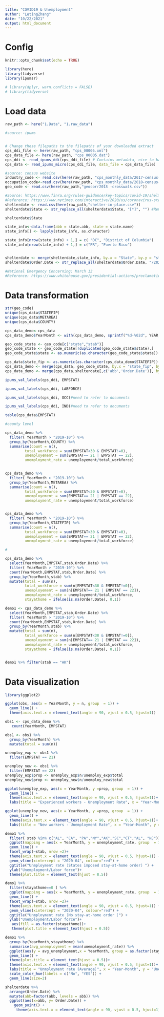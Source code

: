 ```yaml
---
title: "COVID19 & Unemployment"
author: "LetingZhang"
date: "10/22/2021"
output: html_document
---
```


# Config

```r
knitr::opts_chunk$set(echo = TRUE)
```

```r
library(here)
library(tidyverse)
library(ipumsr)
```


```r
# library(dplyr, warn.conflicts = FALSE)
# library(tidyverse)
```

# Load data

```r
raw_path <- here("1.Data", "1.raw_data")
```


```r
#source: ipums


# Change these filepaths to the filepaths of your downloaded extract
cps_ddi_file <- here(raw_path, "cps_00005.xml")
cps_data_file <- here(raw_path, "cps_00005.dat")
cps_ddi <- read_ipums_ddi(cps_ddi_file) # Contains metadata, nice to have as separate object
cps_data <- read_ipums_micro(cps_ddi_file, data_file = cps_data_file)
```

```r
#source: census website
industry_code <- read.csv(here(raw_path, "cps_monthly_data/2017-census-industry-classification-titles-and-code-list.csv"))
occupation_code<-read.csv(here(raw_path, "cps_monthly_data/2018-census-occupation-classification-titles-and-code-list.csv" ))
geo_code <- read.csv(here(raw_path,"geocorr2018 -crosswalk.csv"))
```


```r
#Source: https://www.finra.org/rules-guidance/key-topics/covid-19/shelter-in-place
#Reference: https://www.nytimes.com/interactive/2020/us/coronavirus-stay-at-home-order.html
shelterdate <- read.csv(here(raw_path,"shelter-in-place.csv"))
shelterdate$State <- str_replace_all(shelterdate$State, "[*]", "") #Remove * in state names

shelterdate$State

state_info<-data.frame(abb = state.abb, state = state.name)
state_info[] <- lapply(state_info, as.character)

state_info[nrow(state_info) + 1,] = c( "DC", "District of Columbia")
state_info[nrow(state_info) + 1,] = c("PR", "Puerto Rico")


shelterdate <- merge(shelterdate,state_info, by.x = "State", by.y = "state", all.x = TRUE )
shelterdate$Order.Date <- str_replace_all(shelterdate$Order.Date, "/2020", "") #Remove * in state names

#National Emergency Concerning: March 13 
#Reference: https://www.whitehouse.gov/presidential-actions/proclamation-declaring-national-emergency-concerning-novel-coronavirus-disease-covid-19-outbreak/


```


# Data transformation


```r
str(geo_code)
unique(cps_data$STATEFIP)
unique(cps_data$METAREA)
unique(cps_data$COUNTY)

```


```r
cps_data_demo<-cps_data
cps_data_demo$YearMonth <- with(cps_data_demo, sprintf("%d-%02d", YEAR, MONTH))

```


```r
geo_code_state <- geo_code[c("state","stab")]
geo_code_state <- geo_code_state[!duplicated(geo_code_state$state),]
geo_code_state$state <- as.numeric(as.character(geo_code_state$state))

cps_data$state_fip <- as.numeric(as.character(cps_data_demo$STATEFIP))
cps_data_demo <- merge(cps_data, geo_code_state, by.x = "state_fip", by.y = "state", all.x = TRUE)
cps_data_demo <- merge(cps_data,shelterdate[,c('abb','Order.Date')], by.x = "stab", by.y = "abb", all.x = TRUE)
```


```r

ipums_val_labels(cps_ddi, EMPSTAT)

ipums_val_labels(cps_ddi, LABFORCE)

ipums_val_labels(cps_ddi, OCC)#need to refer to documents 

ipums_val_labels(cps_ddi, IND)#need to refer to documents 

table(cps_data$EMPSTAT)
```




```r
#county level 

cps_data_demo %>% 
  filter( YearMonth > "2019-10") %>% 
  group_by(YearMonth,COUNTY) %>% 
  summarise(count = n(), 
         total_workforce = sum(EMPSTAT<30 & EMPSTAT!=0),
         unemployement = sum(EMPSTAT== 21 | EMPSTAT == 22),
         unemployment_rate = unemployement/total_workforce)

  
cps_data_demo %>% 
  filter( YearMonth > "2019-10") %>% 
  group_by(YearMonth,METAREA) %>% 
  summarise(count = n(), 
         total_workforce = sum(EMPSTAT<30 & EMPSTAT!=0),
         unemployement = sum(EMPSTAT== 21 | EMPSTAT == 22),
         unemployment_rate = unemployement/total_workforce)


cps_data_demo %>% 
  filter( YearMonth > "2019-10") %>% 
  group_by(YearMonth,STATEFIP) %>% 
  summarise(count = n(), 
         total_workforce = sum(EMPSTAT<30 & EMPSTAT!=0),
         unemployement = sum(EMPSTAT== 21 | EMPSTAT == 22),
         unemployment_rate = unemployement/total_workforce)

# 

```
```r
cps_data_demo %>% 
  select(YearMonth,EMPSTAT,stab,Order.Date) %>% 
  filter( YearMonth > "2019-10") %>% 
  count(YearMonth,EMPSTAT,stab,Order.Date) %>% 
  group_by(YearMonth,stab) %>% 
  mutate(total = sum(n), 
         total_workforce = sum(n[EMPSTAT<30 & EMPSTAT!=0]),
         unemployement = sum(n[EMPSTAT== 21 | EMPSTAT == 22]),
         unemployment_rate = unemployement/total_workforce,
         stayathome = ifelse(is.na(Order.Date), 0,1))
```





```r

demo1 <- cps_data_demo %>% 
  select(YearMonth,EMPSTAT,stab,Order.Date) %>% 
  filter( YearMonth > "2019-10") %>% 
  count(YearMonth,EMPSTAT,stab,Order.Date) %>% 
  group_by(YearMonth,stab) %>% 
  mutate(total = sum(n), 
         total_workforce = sum(n[EMPSTAT<30 & EMPSTAT!=0]),
         unemployement = sum(n[EMPSTAT== 21 | EMPSTAT == 22]),
         unemployment_rate = unemployement/total_workforce,
         stayathome = ifelse(is.na(Order.Date), 0,1))


demo1 %>% filter(stab == "AK")  

```



# Data visualization

```r
library(ggplot2)

ggplot(obs, aes(x = YearMonth, y = n, group  = 1)) +
  geom_line() +
  theme(axis.text.x = element_text(angle = 90, vjust = 0.5, hjust=1))
```

```r
obs1 <- cps_data_demo %>% 
   count(YearMonth, EMPSTAT)

obs1 <- obs1 %>% 
  group_by(YearMonth) %>% 
  mutate(total = sum(n))

unemploy_exp <- obs1 %>% 
  filter(EMPSTAT == 21)

unemploy_new <- obs1 %>% 
  filter(EMPSTAT == 22)
unemploy_exp$prop <- unemploy_exp$n/unemploy_exp$total
unemploy_new$prop <- unemploy_new$n/unemploy_new$total

ggplot(unemploy_exp, aes(x = YearMonth, y =prop, group  = 1)) +
  geom_line() +
  theme(axis.text.x = element_text(angle = 90, vjust = 0.5, hjust=1))+
  labs(title = "Experienced workers - Unemployment Rate", x = "Year-Month", y = "Proportion")

ggplot(unemploy_new, aes(x = YearMonth, y =prop, group  = 1)) +
  geom_line() +
  theme(axis.text.x = element_text(angle = 90, vjust = 0.5, hjust=1))+
  labs(title = "New workers - Unemployment Rate", x = "Year-Month", y = "Proportion")

```


```r

demo1 %>% 
  filter( stab %in% c("AL", "CA", "PA","NY","AK","SC","CT","AL", "NJ")) %>% 
  ggplot(mapping = aes(x = YearMonth, y = unemployment_rate, group  = 1)) +
  geom_line() + 
  facet_wrap(~stab, nrow =2)+
  theme(axis.text.x = element_text(angle = 90, vjust = 0.5, hjust=1)) +
  geom_vline(xintercept = "2020-04", colour="red") +
  ggtitle("Unmployment rate (States imposed stay-at-home order) ") + 
  ylab("Unemployment/Labor force")+
  theme(plot.title = element_text(hjust = 0.5))

demo1 %>% 
  filter(stayathome==0 ) %>% 
  ggplot(mapping = aes(x = YearMonth, y = unemployment_rate, group  = 1)) +
  geom_line() + 
  facet_wrap(~stab, nrow =2)+
  theme(axis.text.x = element_text(angle = 90, vjust = 0.5, hjust=1)) +
  geom_vline(xintercept = "2020-04", colour="red") +
  ggtitle("Unmployment rate (No stay-at-home order )") + 
  ylab("Unemployment/Labor force")+
   aes(fill = as.factor(stayathome))+
   theme(plot.title = element_text(hjust = 0.5))


```
```r

demo1 %>% 
  group_by(YearMonth,stayathome) %>% 
  summarise(avg_unemployment = mean(unemployment_rate)) %>% 
  ggplot(aes(y = avg_unemployment,x = YearMonth, group = as.factor(stayathome), colour = as.factor(stayathome))) + 
  geom_line() +
  theme(plot.title = element_text(hjust = 0.5))+
  theme(axis.text.x = element_text(angle = 90, vjust = 0.5, hjust=1))+
  labs(title = "Unmployment rate (Average)", x = "Year-Month", y = "Unemployment/Labor force", color = "Stay-at-home-order") +
  scale_color_hue(labels = c("No", "YES")) +
  geom_line(size=2)


```


```r

shelterdate %>% 
  arrange(Order.Date) %>% 
  mutate(abb=factor(abb, levels = abb)) %>%
  ggplot(aes(x=abb, y= Order.Date)) + 
    geom_point() +
     theme(axis.text.x = element_text(angle = 90, vjust = 0.5, hjust=1))


```

